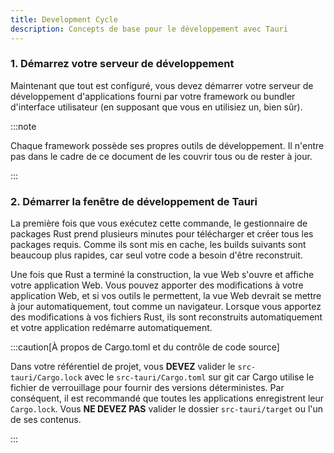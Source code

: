 ```yaml
---
title: Development Cycle
description: Concepts de base pour le développement avec Tauri
---
```



### 1. Démarrez votre serveur de développement

Maintenant que tout est configuré, vous devez démarrer votre serveur de développement d'applications fourni par votre framework ou bundler d'interface utilisateur (en supposant que vous en utilisiez un, bien sûr).

:::note

Chaque framework possède ses propres outils de développement. Il n'entre pas dans le cadre de ce document de les couvrir tous ou de rester à jour.

:::

### 2. Démarrer la fenêtre de développement de Tauri

<CommandTabs
	npm="npm run tauri dev"
	yarn="yarn tauri dev"
	pnpm="pnpm tauri dev"
	cargo="cargo tauri dev"
/>

La première fois que vous exécutez cette commande, le gestionnaire de packages Rust prend plusieurs minutes pour télécharger et créer tous les packages requis. Comme ils sont mis en cache, les builds suivants sont beaucoup plus rapides, car seul votre code a besoin d'être reconstruit.

Une fois que Rust a terminé la construction, la vue Web s'ouvre et affiche votre application Web. Vous pouvez apporter des modifications à votre application Web, et si vos outils le permettent, la vue Web devrait se mettre à jour automatiquement, tout comme un navigateur. Lorsque vous apportez des modifications à vos fichiers Rust, ils sont reconstruits automatiquement et votre application redémarre automatiquement.

:::caution[À propos de Cargo.toml et du contrôle de code source]

Dans votre référentiel de projet, vous **DEVEZ** valider le `src-tauri/Cargo.lock` avec le `src-tauri/Cargo.toml` sur git car Cargo utilise le fichier de verrouillage pour fournir des versions déterministes. Par conséquent, il est recommandé que toutes les applications enregistrent leur `Cargo.lock`. Vous **NE DEVEZ PAS** valider le dossier `src-tauri/target` ou l'un de ses contenus.

:::
